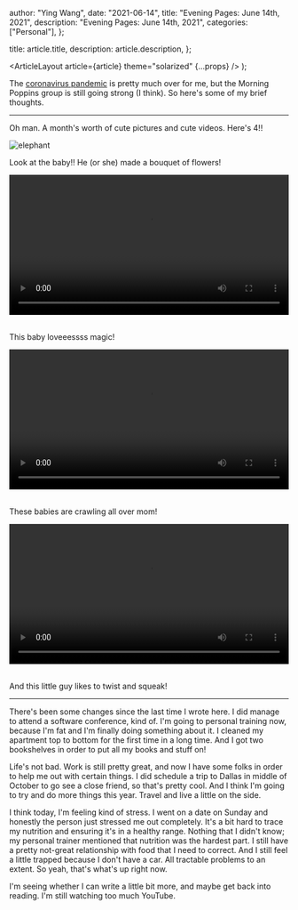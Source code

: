 
  author: "Ying Wang",
  date: "2021-06-14",
  title: "Evening Pages: June 14th, 2021",
  description: "Evening Pages: June 14th, 2021",
  categories: ["Personal"],
};

  title: article.title,
  description: article.description,
};

  <ArticleLayout article={article} theme="solarized" {...props} />
);

The [coronavirus
pandemic](https://en.wikipedia.org/wiki/2019-20_coronavirus_pandemic) is pretty
much over for me, but the Morning Poppins group is still going strong (I think).
So here's some of my brief thoughts.

---

Oh man. A month's worth of cute pictures and cute videos. Here's 4!!

![elephant](/img/posts/2021/06/14/evening_pages.png)

Look at the baby!! He (or she) made a bouquet of flowers!

<!-- https://stackoverflow.com/a/26276254 -->

<video style="width: 100%; width: -moz-available; width: -webkit-fill-available; width: fill-available; max-width: 100%;" controls>
    <source src="/video/posts/2021/06/14/evening_pages_1.mp4" type="video/mp4">
    Your browser does not support HTML5 video.
</video>
<br/>
<br/>

This baby loveeessss magic!

<!-- https://stackoverflow.com/a/26276254 -->

<video style="width: 100%; width: -moz-available; width: -webkit-fill-available; width: fill-available; max-width: 100%;" controls>
    <source src="/video/posts/2021/06/14/evening_pages_2.mp4" type="video/mp4">
    Your browser does not support HTML5 video.
</video>
<br/>
<br/>

These babies are crawling all over mom!

<!-- https://stackoverflow.com/a/26276254 -->

<video style="width: 100%; width: -moz-available; width: -webkit-fill-available; width: fill-available; max-width: 100%;" controls>
    <source src="/video/posts/2021/06/14/evening_pages_3.mp4" type="video/mp4">
    Your browser does not support HTML5 video.
</video>
<br/>
<br/>

And this little guy likes to twist and squeak!

---

There's been some changes since the last time I wrote here. I did manage to
attend a software conference, kind of. I'm going to personal training now,
because I'm fat and I'm finally doing something about it. I cleaned my apartment
top to bottom for the first time in a long time. And I got two bookshelves in
order to put all my books and stuff on!

Life's not bad. Work is still pretty great, and now I have some folks in order
to help me out with certain things. I did schedule a trip to Dallas in middle of
October to go see a close friend, so that's pretty cool. And I think I'm going
to try and do more things this year. Travel and live a little on the side.

I think today, I'm feeling kind of stress. I went on a date on Sunday and
honestly the person just stressed me out completely. It's a bit hard to trace my
nutrition and ensuring it's in a healthy range. Nothing that I didn't know; my
personal trainer mentioned that nutrition was the hardest part. I still have a
pretty not-great relationship with food that I need to correct. And I still feel
a little trapped because I don't have a car. All tractable problems to an
extent. So yeah, that's what's up right now.

I'm seeing whether I can write a little bit more, and maybe get back into
reading. I'm still watching too much YouTube.
